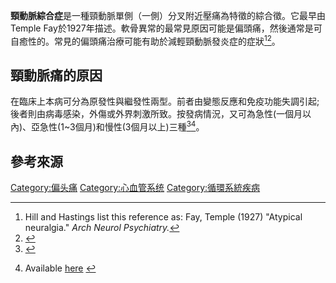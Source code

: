 {{request translation}}
'''頸動脈綜合症'''是一種頸動脈單側（一側）分叉附近壓痛為特徵的綜合徵。它最早由Temple Fay於1927年描述。軟骨異常的最常見原因可能是偏頭痛，然後通常是可自癒性的。常見的偏頭痛治療可能有助於減輕頸動脈發炎症的症狀<ref>Hill and Hastings list this reference as: Fay, Temple (1927) "Atypical neuralgia." ''Arch Neurol Psychiatry.''</ref><ref>{{Cite journal | last1 = Upton | first1 = P. | last2 = Smith | first2 = J. G. | last3 = Charnock | first3 = D. R. | doi = 10.1016/S0194-5998(03)00611-9 | title = Histologic confirmation of carotidynia | journal = Otolaryngology–Head and Neck Surgery | volume = 129 | issue = 4 | pages = 443–444 | year = 2003 | pmid =  14574303| pmc = }}</ref>。

==頸動脈痛的原因==
在臨床上本病可分為原發性與繼發性兩型。前者由變態反應和免疫功能失調引起;後者則由病毒感染，外傷或外界刺激所致。按發病情況，又可為急性(一個月以內)、亞急性(1~3個月)和慢性(3個月以上)三種<ref name="Hill and Hastings 1994">{{cite journal |vauthors=Hill LM, Hastings G | title = Carotidynia: a pain syndrome. |url=https://archive.org/details/sim_journal-of-family-practice_1994-07_39_1/page/71 | year = 1994 | journal = J Fam Pract | volume = 39 | issue = 1 | pages = 71–5 | pmid = 8027735}}</ref><ref name=Biousse>{{cite journal | vauthors = Biousse V, Bousser MG | title = The myth of carotidynia. | url = https://archive.org/details/sim_neurology_1994-06_44_6/page/993 | year = 1994 | journal = Neurology | volume = 44 | issue = 6 | pages = 993–5 | pmid = 8208434 | doi = 10.1212/wnl.44.6.993 }}Available [http://www.baillement.com/dossier/carotidynia_bousser.html here] {{Wayback|url=http://www.baillement.com/dossier/carotidynia_bousser.html |date=20201124235139 }}</ref>。


==參考來源==
{{reflist}}

[[Category:偏头痛|Category:偏头痛]]
[[Category:心血管系统|Category:心血管系统]]
[[Category:循環系統疾病|Category:循環系統疾病]]